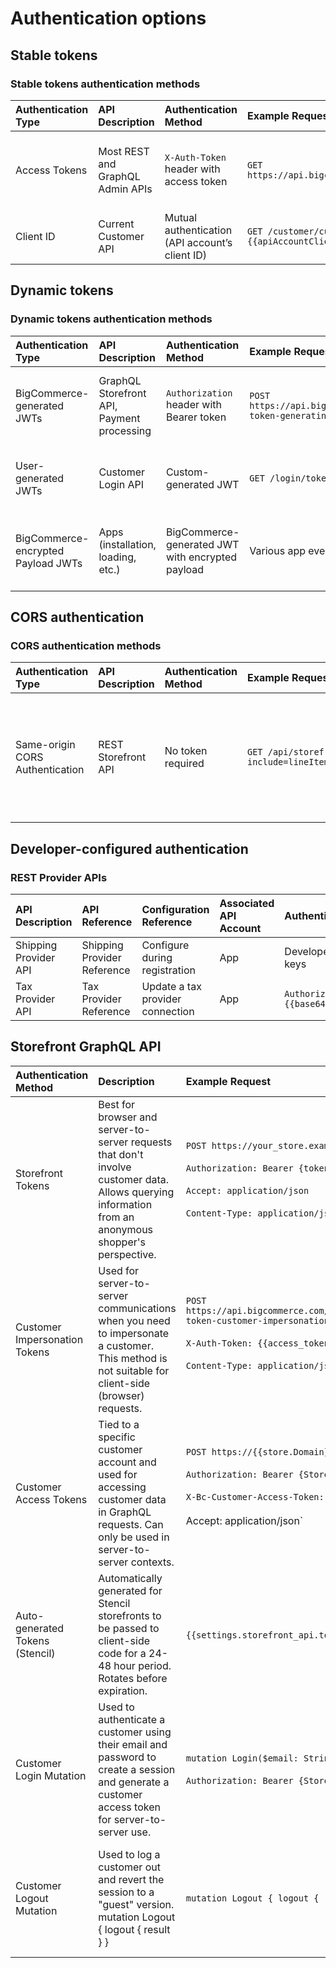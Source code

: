 # Authentication options

## Stable tokens

### Stable tokens authentication methods
| Authentication Type | API Description | Authentication Method | Example Request/Reference | Notes |
|:----------------|:-------------------|:-----------------|:----------------|:---------------|
| Access Tokens | Most REST and GraphQL Admin APIs | `X-Auth-Token` header with access token | `GET https://api.bigcommerce.com/stores/{{STORE_HASH}}/...` | OAuth-based authentication. Access tokens are required for most requests. |
| Client ID | Current Customer API | Mutual authentication (API account’s client ID) | `GET /customer/current.jwt?app_client_id={{apiAccountClientId}}` | Used to securely identify and return a JWT. |

## Dynamic tokens

### Dynamic tokens authentication methods
| Authentication Type | API Description | Authentication Method| Example Request/Reference  | Notes |
|:----------------|:-------------------|:-----------------|:----------------|:---------------|
| BigCommerce-generated JWTs | GraphQL Storefront API, Payment processing | `Authorization` header with Bearer token | `POST https://api.bigcommerce.com/stores/{{STORE_HASH}}/some-token-generating-endpoint` | JWT is concatenated with "Bearer" in the header for authentication. |
| User-generated JWTs | Customer Login API | Custom-generated JWT | `GET /login/token/{{yourJwt}}` | JWT contains the request payload and authenticates the request. |
| BigCommerce-encrypted Payload JWTs | Apps (installation, loading, etc.) | BigCommerce-generated JWT with encrypted payload | Various app events | Used for app callback events. The app decrypts and validates the payload. |

## CORS authentication

### CORS authentication methods
| Authentication Type | API Description | Authentication Method| Example Request/Reference  | Notes |
|:----------------|:-------------------|:-----------------|:----------------|:---------------|
| Same-origin CORS Authentication | REST Storefront API | No token required| `GET /api/storefront/carts?include=lineItems.physicalItems.options` | No tokens are needed; relies on browser context (same-origin).|

## Developer-configured authentication 

### REST Provider APIs
| API Description | API Reference | Configuration Reference | Associated API Account  | Authentication Method |
|:----------------|:-------------------|:-----------------|:----------------|:---------------|
| Shipping Provider API | Shipping Provider Reference | Configure during registration | App | Developer-defined request body keys |
| Tax Provider API | Tax Provider Reference | Update a tax provider connection | App | `Authorization: Basic {{base64encode(username:password)}}` |

## Storefront GraphQL API

| Authentication Method | Description | Example Request  | Security Considerations |
|:----------------|:-------------------|:-----------------|:----------------|
| Storefront Tokens | Best for browser and server-to-server requests that don't involve customer data. Allows querying information from an anonymous shopper's perspective. | `POST https://your_store.example.com/graphql`<br></br>`Authorization: Bearer {token}`<br></br> `Accept: application/json`<br></br> `Content-Type: application/json` | Safe to expose in web browsers. Token should be scoped to specific CORS origins. Rotate periodically for security.|
| Customer Impersonation Tokens | Used for server-to-server communications when you need to impersonate a customer. This method is not suitable for client-side (browser) requests. | `POST https://api.bigcommerce.com/stores/{{STORE_HASH}}/v3/storefront/api-token-customer-impersonation` <br></br> `X-Auth-Token: {{access_token}}` <br></br> `Content-Type: application/json` <br></br> | Sensitive token—never expose publicly. Store securely, similar to API keys. | 
| Customer Access Tokens | Tied to a specific customer account and used for accessing customer data in GraphQL requests. Can only be used in server-to-server contexts. | `POST https://{{store.Domain}}/graphql` <br></br>`Authorization: Bearer {Storefront token}`<br></br> `X-Bc-Customer-Access-Token: {Customer access token}` <br></br> Accept: application/json`<br></br> | Tied directly to the customer. Becomes invalid upon logout.Must be kept secure and should not be exposed in client-side code.|
| Auto-generated Tokens (Stencil) | Automatically generated for Stencil storefronts to be passed to client-side code for a 24-48 hour period. Rotates before expiration. | `{{settings.storefront_api.token}}` (Handlebars property) | Automatically managed. Token expires every 24-48 hours and rotates.|
| Customer Login Mutation | Used to authenticate a customer using their email and password to create a session and generate a customer access token for server-to-server use. |  `mutation Login($email: String!, $pass: String!) {...}`<br></br> `Authorization: Bearer {Storefront token}`| Security best practice to use variables for email and password in the query to avoid exposing sensitive data in logs.|
| Customer Logout Mutation | Used to log a customer out and revert the session to a "guest" version.	mutation Logout { logout { result } } | `mutation Logout { logout { result } }` | Logs out the customer and reverts to an anonymous session, ensuring future requests are from a guest shopper.|

